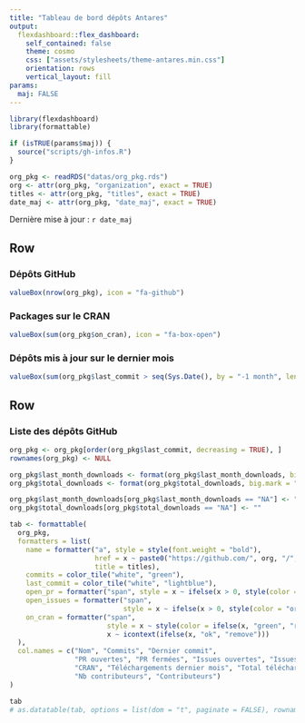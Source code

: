 ```yaml
---
title: "Tableau de bord dépôts Antares"
output: 
  flexdashboard::flex_dashboard:
    self_contained: false
    theme: cosmo
    css: ["assets/stylesheets/theme-antares.min.css"]
    orientation: rows
    vertical_layout: fill
params:
  maj: FALSE
---
```


<style>
.navbar-inverse .navbar-brand:hover, .navbar-inverse .navbar-brand:focus {
  color: #112446;
}
.value-box .icon i {
  color: #FFF !important;
}
</style>

```r
library(flexdashboard)
library(formattable)

if (isTRUE(params$maj)) {
  source("scripts/gh-infos.R")
}

org_pkg <- readRDS("datas/org_pkg.rds")
org <- attr(org_pkg, "organization", exact = TRUE)
titles <- attr(org_pkg, "titles", exact = TRUE)
date_maj <- attr(org_pkg, "date_maj", exact = TRUE)
```

Dernière mise à jour : `r date_maj`

Row
-----------------------------------------------------------------------

### Dépôts GitHub

```r
valueBox(nrow(org_pkg), icon = "fa-github")
```

### Packages sur le CRAN

```r
valueBox(sum(org_pkg$on_cran), icon = "fa-box-open")
```

### Dépôts mis à jour sur le dernier mois

```r
valueBox(sum(org_pkg$last_commit > seq(Sys.Date(), by = "-1 month", length = 2)[2]), icon = "fa-calendar")
```

Row
-----------------------------------------------------------------------

### Liste des dépôts GitHub

```r
org_pkg <- org_pkg[order(org_pkg$last_commit, decreasing = TRUE), ]
rownames(org_pkg) <- NULL

org_pkg$last_month_downloads <- format(org_pkg$last_month_downloads, big.mark = " ", trim = TRUE)
org_pkg$total_downloads <- format(org_pkg$total_downloads, big.mark = " ", trim = TRUE)

org_pkg$last_month_downloads[org_pkg$last_month_downloads == "NA"] <- ""
org_pkg$total_downloads[org_pkg$total_downloads == "NA"] <- ""

tab <- formattable(
  org_pkg,
  formatters = list(
    name = formatter("a", style = style(font.weight = "bold"),
                     href = x ~ paste0("https://github.com/", org, "/", x),
                     title = titles),
    commits = color_tile("white", "green"),
    last_commit = color_tile("white", "lightblue"),
    open_pr = formatter("span", style = x ~ ifelse(x > 0, style(color = "red", font.weight = "bold"), NA)),
    open_issues = formatter("span",
                            style = x ~ ifelse(x > 0, style(color = "orange", font.weight = "bold"), NA)),
    on_cran = formatter("span",
                        style = x ~ style(color = ifelse(x, "green", "red")),
                        x ~ icontext(ifelse(x, "ok", "remove")))
  ),
  col.names = c("Nom", "Commits", "Dernier commit",
                "PR ouvertes", "PR fermées", "Issues ouvertes", "Issues fermées",
                "CRAN", "Téléchargements dernier mois", "Total téléchargements",
                "Nb contributeurs", "Contributeurs")
)

tab
# as.datatable(tab, options = list(dom = "t", paginate = FALSE), rownames = FALSE)
```

